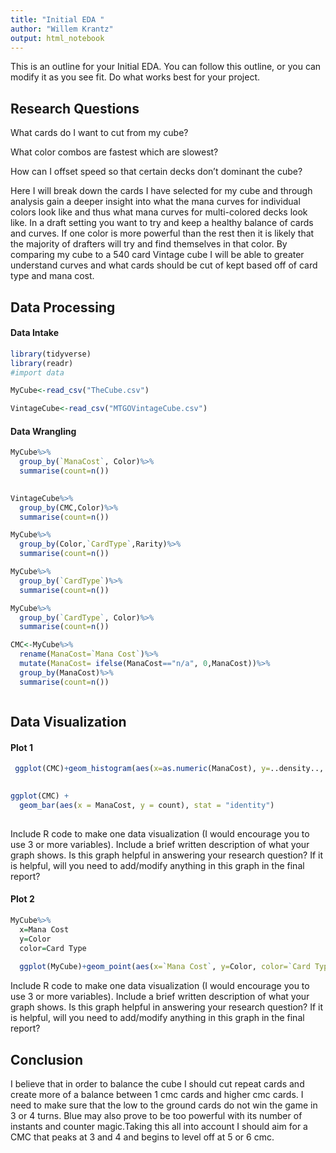 ```yaml
---
title: "Initial EDA "
author: "Willem Krantz"
output: html_notebook
---
```


This is an outline for your Initial EDA. You can follow this outline, or you can modify it as you see fit. Do what works best for your project. 

## Research Questions 

What cards do I want to cut from my cube?

What color combos are fastest which are slowest? 

How can I offset speed so that certain decks don't dominant the cube?

Here I will break down the cards I have selected for my cube and through analysis gain a deeper insight into what the mana curves for individual colors look like and thus what mana curves for multi-colored decks look like. In a draft setting you want to try and keep a healthy balance of cards and curves. If one color is more powerful than the rest then it is likely that the majority of drafters will try and find themselves in that color. By comparing my cube to a 540 card Vintage cube I will be able to greater understand curves and what cards should be cut of kept based off of card type and mana cost. 



## Data Processing 

#### Data Intake 

```r
library(tidyverse)
library(readr)   
#import data 

MyCube<-read_csv("TheCube.csv")

VintageCube<-read_csv("MTGOVintageCube.csv")
```


#### Data Wrangling 

```r
MyCube%>%
  group_by(`ManaCost`, Color)%>%
  summarise(count=n())
  
```
```r
VintageCube%>%
  group_by(CMC,Color)%>%
  summarise(count=n())
```
```r
MyCube%>%
  group_by(Color,`CardType`,Rarity)%>%
  summarise(count=n())
```
```r
MyCube%>%
  group_by(`CardType`)%>%
  summarise(count=n())
```
```r
MyCube%>%
  group_by(`CardType`, Color)%>%
  summarise(count=n())

```
```r
CMC<-MyCube%>%
  rename(ManaCost=`Mana Cost`)%>%
  mutate(ManaCost= ifelse(ManaCost=="n/a", 0,ManaCost))%>%
  group_by(ManaCost)%>%
  summarise(count=n())

```
```r


```






## Data Visualization

#### Plot 1
```r
 ggplot(CMC)+geom_histogram(aes(x=as.numeric(ManaCost), y=..density.., weight=count))
       

ggplot(CMC) +
  geom_bar(aes(x = ManaCost, y = count), stat = "identity")
       
```

Include R code to make one data visualization (I would encourage you to use 3 or more variables). Include a brief written description of what your graph shows. Is this graph helpful in answering your research question? If it is helpful, will you need to add/modify anything in this graph in the final report? 

#### Plot 2
```r
MyCube%>% 
  x=Mana Cost 
  y=Color
  color=Card Type 
  
  ggplot(MyCube)+geom_point(aes(x=`Mana Cost`, y=Color, color=`Card Type`))+geom_smooth(aes(x=`Mana Cost`, y=Color, color=`Card Type`))
```

Include R code to make one data visualization (I would encourage you to use 3 or more variables). Include a brief written description of what your graph shows. Is this graph helpful in answering your research question? If it is helpful, will you need to add/modify anything in this graph in the final report? 


## Conclusion

I believe that in order to balance the cube I should cut repeat cards and create more of a balance between 1 cmc cards and higher cmc cards. I need to make sure that the low to the ground cards do not win the game in 3 or 4 turns. Blue may also prove to be too powerful with its number of instants and counter magic.Taking this all into account I should aim for a CMC that peaks at 3 and 4 and begins to level off at 5 or 6 cmc. 